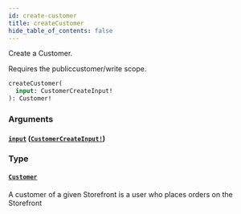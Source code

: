 ```yaml
---
id: create-customer
title: createCustomer
hide_table_of_contents: false
---
```



Create a Customer.

Requires the publiccustomer/write scope.

```graphql
createCustomer(
  input: CustomerCreateInput!
): Customer!
```


### Arguments

#### [`input`](#) ([`CustomerCreateInput!`](/developers/demandhq-apis/storefront-api/graphql/reference/inputs/customer-create-input))




### Type

#### [`Customer`](/developers/demandhq-apis/storefront-api/graphql/reference/objects/customer)

A customer of a given Storefront is a user who places orders on the Storefront




